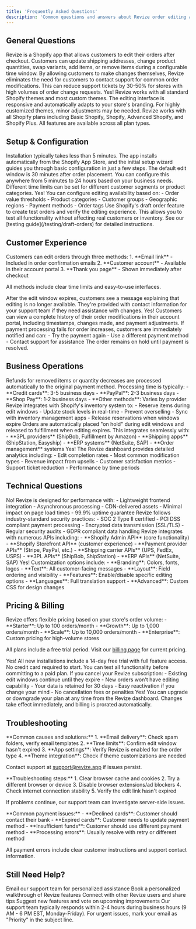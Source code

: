 ```yaml
---
title: 'Frequently Asked Questions'
description: 'Common questions and answers about Revize order editing and upsell functionality.'
---
```


## General Questions

<AccordionGroup>
<Accordion title="What is Revize?" icon="question">
Revize is a Shopify app that allows customers to edit their orders after checkout. Customers can update shipping addresses, change product quantities, swap variants, add items, or remove items during a configurable time window.
</Accordion>

<Accordion title="How does Revize reduce customer support?" icon="headset">
By allowing customers to make changes themselves, Revize eliminates the need for customers to contact support for common order modifications. This can reduce support tickets by 30-50% for stores with high volumes of order change requests.
</Accordion>

<Accordion title="Is Revize compatible with my theme?" icon="palette">
Yes! Revize works with all standard Shopify themes and most custom themes. The editing interface is responsive and automatically adapts to your store's branding. For highly customized themes, minor adjustments may be needed.
</Accordion>

<Accordion title="What Shopify plans does Revize support?" icon="shopify">
Revize works with all Shopify plans including Basic Shopify, Shopify, Advanced Shopify, and Shopify Plus. All features are available across all plan types.
</Accordion>
</AccordionGroup>

## Setup & Configuration

<AccordionGroup>
<Accordion title="How long does installation take?" icon="clock">
Installation typically takes less than 5 minutes. The app installs automatically from the Shopify App Store, and the initial setup wizard guides you through basic configuration in just a few steps.
</Accordion>

<Accordion title="What's the default edit time limit?" icon="stopwatch">
The default edit window is 30 minutes after order placement. You can configure this anywhere from 5 minutes to 24 hours based on your business needs. Different time limits can be set for different customer segments or product categories.
</Accordion>

<Accordion title="Can I customize which orders allow editing?" icon="filter">
Yes! You can configure editing availability based on:
- Order value thresholds
- Product categories
- Customer groups
- Geographic regions
- Payment methods
- Order tags
</Accordion>

<Accordion title="How do I test Revize before going live?" icon="flask">
Use Shopify's draft order feature to create test orders and verify the editing experience. This allows you to test all functionality without affecting real customers or inventory. See our [testing guide](/testing/draft-orders) for detailed instructions.
</Accordion>
</AccordionGroup>

## Customer Experience

<AccordionGroup>
<Accordion title="How do customers access order editing?" icon="mouse-pointer">
Customers can edit orders through three methods:
1. **Email link** - Included in order confirmation emails
2. **Customer account** - Available in their account portal
3. **Thank you page** - Shown immediately after checkout

All methods include clear time limits and easy-to-use interfaces.
</Accordion>

<Accordion title="What if a customer tries to edit after the time limit?" icon="clock-rotate-left">
After the edit window expires, customers see a message explaining that editing is no longer available. They're provided with contact information for your support team if they need assistance with changes.
</Accordion>

<Accordion title="Can customers see their edit history?" icon="history">
Yes! Customers can view a complete history of their order modifications in their account portal, including timestamps, changes made, and payment adjustments.
</Accordion>

<Accordion title="What happens if payment fails during editing?" icon="credit-card-front">
If payment processing fails for order increases, customers are immediately notified and can:
- Try the payment again
- Use a different payment method
- Contact support for assistance
The order remains on hold until payment is resolved.
</Accordion>
</AccordionGroup>

## Business Operations

<AccordionGroup>
<Accordion title="How are refunds processed?" icon="money-bill-wave">
Refunds for removed items or quantity decreases are processed automatically to the original payment method. Processing time is typically:
- **Credit cards**: 3-5 business days
- **PayPal**: 2-3 business days
- **Shop Pay**: 1-2 business days
- **Other methods**: Varies by provider
</Accordion>

<Accordion title="What about inventory management?" icon="boxes">
Revize integrates with Shopify's inventory system to:
- Reserve items during edit windows
- Update stock levels in real-time
- Prevent overselling
- Sync with inventory management apps
- Release reservations when windows expire
</Accordion>

<Accordion title="How does Revize affect my fulfillment process?" icon="truck">
Orders are automatically placed "on hold" during edit windows and released to fulfillment when editing expires. This integrates seamlessly with:
- **3PL providers** (ShipBob, Fulfillment by Amazon)
- **Shipping apps** (ShipStation, Easyship)
- **ERP systems** (NetSuite, SAP)
- **Order management** systems
</Accordion>

<Accordion title="Can I see analytics on order editing?" icon="chart-line">
Yes! The Revize dashboard provides detailed analytics including:
- Edit completion rates
- Most common modification types
- Revenue impact from upsells
- Customer satisfaction metrics
- Support ticket reduction
- Performance by time periods
</Accordion>
</AccordionGroup>

## Technical Questions

<AccordionGroup>
<Accordion title="Does Revize slow down my store?" icon="tachometer-alt">
No! Revize is designed for performance with:
- Lightweight frontend integration
- Asynchronous processing
- CDN-delivered assets
- Minimal impact on page load times
- 99.9% uptime guarantee
</Accordion>

<Accordion title="How secure is customer data?" icon="shield-alt">
Revize follows industry-standard security practices:
- SOC 2 Type II certified
- PCI DSS compliant payment processing
- Encrypted data transmission (SSL/TLS)
- Regular security audits
- GDPR compliant data handling
</Accordion>

<Accordion title="What APIs does Revize integrate with?" icon="code">
Revize integrates with numerous APIs including:
- **Shopify Admin API** (core functionality)
- **Shopify Storefront API** (customer experience)
- **Payment provider APIs** (Stripe, PayPal, etc.)
- **Shipping carrier APIs** (UPS, FedEx, USPS)
- **3PL APIs** (ShipBob, ShipStation)
- **ERP APIs** (NetSuite, SAP)
</Accordion>

<Accordion title="Can I customize the editing interface?" icon="paint-brush">
Yes! Customization options include:
- **Branding**: Colors, fonts, logos
- **Text**: All customer-facing messages
- **Layout**: Field ordering and visibility
- **Features**: Enable/disable specific editing options
- **Languages**: Full translation support
- **Advanced**: Custom CSS for design changes
</Accordion>
</AccordionGroup>

## Pricing & Billing

<AccordionGroup>
<Accordion title="How much does Revize cost?" icon="dollar-sign">
Revize offers flexible pricing based on your store's order volume:
- **Starter**: Up to 100 orders/month
- **Growth**: Up to 1,000 orders/month  
- **Scale**: Up to 10,000 orders/month
- **Enterprise**: Custom pricing for high-volume stores

All plans include a free trial period. Visit our [billing page](/support/billing) for current pricing.
</Accordion>

<Accordion title="Is there a free trial?" icon="gift">
Yes! All new installations include a 14-day free trial with full feature access. No credit card required to start. You can test all functionality before committing to a paid plan.
</Accordion>

<Accordion title="What happens if I cancel?" icon="times-circle">
If you cancel your Revize subscription:
- Existing edit windows continue until they expire
- New orders won't have editing capability
- Your data is retained for 30 days
- Easy reactivation if you change your mind
- No cancellation fees or penalties
</Accordion>

<Accordion title="Can I change plans anytime?" icon="exchange-alt">
Yes! You can upgrade or downgrade your plan at any time from the Revize dashboard. Changes take effect immediately, and billing is prorated automatically.
</Accordion>
</AccordionGroup>

## Troubleshooting

<AccordionGroup>
<Accordion title="Customers aren't seeing edit links" icon="link-slash">
**Common causes and solutions:**
1. **Email delivery**: Check spam folders, verify email templates
2. **Time limits**: Confirm edit window hasn't expired
3. **App settings**: Verify Revize is enabled for the order type
4. **Theme integration**: Check if theme customizations are needed

Contact support at [support@revize.app](mailto:support@revize.app) if issues persist.
</Accordion>

<Accordion title="Edit page won't load" icon="exclamation-triangle">
**Troubleshooting steps:**
1. Clear browser cache and cookies
2. Try a different browser or device
3. Disable browser extensions/ad blockers
4. Check internet connection stability
5. Verify the edit link hasn't expired

If problems continue, our support team can investigate server-side issues.
</Accordion>

<Accordion title="Payment processing errors" icon="credit-card">
**Common payment issues:**
- **Declined cards**: Customer should contact their bank
- **Expired cards**: Customer needs to update payment method
- **Insufficient funds**: Customer should use different payment method
- **Processing errors**: Usually resolve with retry or different method

All payment errors include clear customer instructions and support contact information.
</Accordion>
</AccordionGroup>

## Still Need Help?

<CardGroup cols={2}>
  <Card
    title="Contact Support"
    icon="envelope"
    href="mailto:support@revize.app"
  >
    Email our support team for personalized assistance
  </Card>
  <Card
    title="Schedule Demo"
    icon="calendar"
    href="https://calendly.com/revize-demo"
  >
    Book a personalized walkthrough of Revize features
  </Card>
  <Card
    title="Join Community"
    icon="users"
    href="https://community.revize.app"
  >
    Connect with other Revize users and share tips
  </Card>
  <Card
    title="Feature Requests"
    icon="lightbulb"
    href="https://revize.canny.io"
  >
    Suggest new features and vote on upcoming improvements
  </Card>
</CardGroup>

<Note>
Our support team typically responds within 2-4 hours during business hours (9 AM - 6 PM EST, Monday-Friday). For urgent issues, mark your email as "Priority" in the subject line.
</Note>